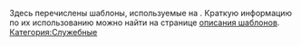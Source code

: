 Здесь перечислены шаблоны, используемые на {{SITENAME}}. Краткую информацию по их использованию можно найти на странице [[project:Шаблоны|описания шаблонов]].
[[Категория:Служебные]]